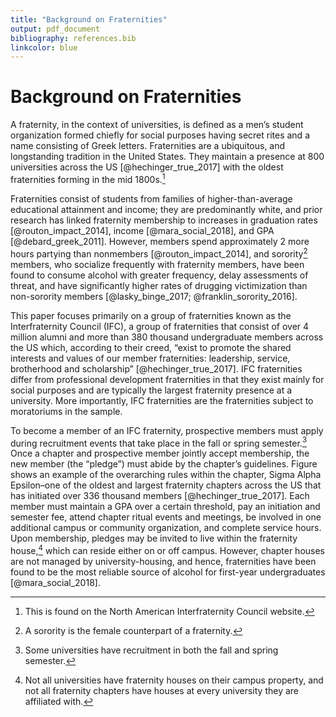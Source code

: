 ```yaml
---
title: "Background on Fraternities"
output: pdf_document
bibliography: references.bib
linkcolor: blue
---
```


# Background on Fraternities

A fraternity, in the context of universities, is defined as a men's student organization formed chiefly for social purposes having secret rites and a name consisting of Greek letters. Fraternities are a ubiquitous, and longstanding tradition in the United States. They maintain a presence at 800 universities across the US [@hechinger_true_2017] with the oldest fraternities forming in the mid 1800s.^[This is found on the North American Interfraternity Council website.] 

Fraternities consist of students from families of higher-than-average educational attainment and income; they are predominantly white, and prior research has linked fraternity membership to increases in graduation rates [@routon_impact_2014], income [@mara_social_2018], and GPA [@debard_greek_2011]. However, members spend approximately 2 more hours partying than nonmembers [@routon_impact_2014], and sorority^[A sorority is the female counterpart of a fraternity.] members, who socialize frequently with fraternity members, have been found to consume alcohol with greater frequency, delay assessments of threat, and have significantly higher rates of drugging victimization than non-sorority members [@lasky_binge_2017; @franklin_sorority_2016]. 

This paper focuses primarily on a group of fraternities known as the Interfraternity Council (IFC), a group of fraternities that consist of over 4 million alumni and more than 380 thousand undergraduate members across the US which, according to their creed, "exist to promote the shared interests and values of our member fraternities: leadership, service, brotherhood and scholarship" [@hechinger_true_2017]. IFC fraternities differ from professional development fraternities in that they exist mainly for social purposes and are typically the largest fraternity presence at a university. More importantly, IFC fraternities are the fraternities subject to moratoriums in the sample.

To become a member of an IFC fraternity, prospective members must apply during recruitment events that take place in the fall or spring semester.^[Some universities have recruitment in both the fall and spring semester.] Once a chapter and prospective member jointly accept membership, the new member (the "pledge") must abide by the chapter’s guidelines. Figure \ref{sigma_alpha_rules} shows an example of the overarching rules within the chapter, Sigma Alpha Epsilon–one of the oldest and largest fraternity chapters across the US that has initiated over 336 thousand members [@hechinger_true_2017]. Each member must maintain a GPA over a certain threshold, pay an initiation and semester fee, attend chapter ritual events and meetings, be involved in one additional campus or community organization, and complete service hours. Upon membership, pledges may be invited to live within the fraternity house,^[Not all universities have fraternity houses on their campus property, and not all fraternity chapters have houses at every university they are affiliated with.] which can reside either on or off campus. However, chapter houses are not managed by university-housing, and hence, fraternities have been found to be the most reliable source of alcohol for first-year undergraduates [@mara_social_2018]. 




